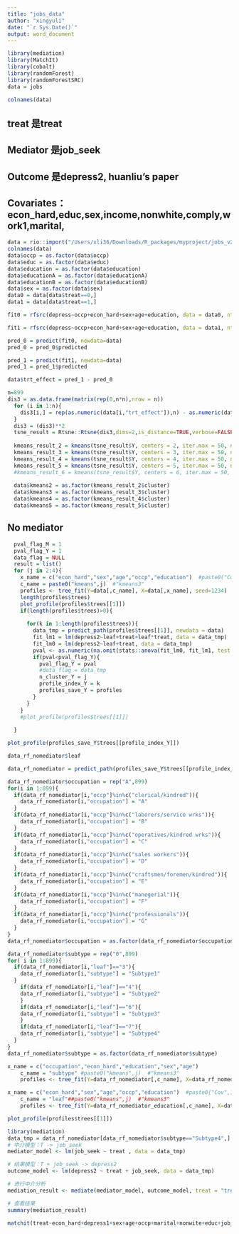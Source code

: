 ```yaml
---
title: "jobs_data"
author: "xingyuli"
date: "`r Sys.Date()`"
output: word_document
---
```



```r
library(mediation)
library(MatchIt)
library(cobalt)
library(randomForest)
library(randomForestSRC)
data = jobs
```


```r
colnames(data)
```

## treat 是treat
## Mediator 是job_seek
## Outcome 是depress2, huanliu's paper
## Covariates：econ_hard,educ,sex,income,nonwhite,comply,work1,marital,

```r
data = rio::import("/Users/xli36/Downloads/R_packages/myproject/jobs_v2.csv")
colnames(data)
data$occp = as.factor(data$occp)
data$educ = as.factor(data$educ) 
data$education = as.factor(data$education)
data$educationA = as.factor(data$educationA)
data$educationB = as.factor(data$educationB)
data$sex = as.factor(data$sex)
data0 = data[data$treat==0,]
data1 = data[data$treat==1,]
```

```r
fit0 = rfsrc(depress~occp+econ_hard+sex+age+education, data = data0, ntree = 2000, var.used = "all.trees")
```

```r
fit1 = rfsrc(depress~occp+econ_hard+sex+age+education, data = data1, ntree = 2000, var.used = "all.trees")
```


```r
pred_0 = predict(fit0, newdata=data)
pred_0 = pred_0$predicted

pred_1 = predict(fit1, newdata=data)
pred_1 = pred_1$predicted
```

```r
data$trt_effect = pred_1 - pred_0
```


```r
n=899
dis3 = as.data.frame(matrix(rep(0,n*n),nrow = n))
  for (i in 1:n){
    dis3[i,] = rep(as.numeric(data[i,"trt_effect"]),n) - as.numeric(data$trt_effect)
  }
  dis3 = (dis3)**2
  tsne_result = Rtsne::Rtsne(dis3,dims=2,is_distance=TRUE,verbose=FALSE,max_iter = 4000, theta = 0)
  
  kmeans_result_2 = kmeans(tsne_result$Y, centers = 2, iter.max = 50, nstart = 10)
  kmeans_result_3 = kmeans(tsne_result$Y, centers = 3, iter.max = 50, nstart = 10)
  kmeans_result_4 = kmeans(tsne_result$Y, centers = 4, iter.max = 50, nstart = 10)
  kmeans_result_5 = kmeans(tsne_result$Y, centers = 5, iter.max = 50, nstart = 10)
  #kmeans_result_6 = kmeans(tsne_result$Y, centers = 6, iter.max = 50, nstart = 10)
  
  data$kmeans2 = as.factor(kmeans_result_2$cluster)
  data$kmeans3 = as.factor(kmeans_result_3$cluster)
  data$kmeans4 = as.factor(kmeans_result_4$cluster)
  data$kmeans5 = as.factor(kmeans_result_5$cluster)
```


## No mediator
```r
  pval_flag_M = 1
  pval_flag_Y = 1
  data_flag = NULL
  result = list()
  for (j in 2:4){
    x_name = c("econ_hard","sex","age","occp","education")  #paste0("Cov",1:10)econ_hard+educ+sex+income+nonwhite+work1+marital+comply+age
    c_name = paste0("kmeans",j)  #"kmeans3"
    profiles <- tree_fit(Y=data[,c_name], X=data[,x_name], seed=1234)
    length(profiles$trees)
    plot_profile(profiles$trees[[1]])
    if(length(profiles$trees)>0){
      
      for(k in 1:length(profiles$trees)){
        data_tmp = predict_path(profiles$trees[[1]], newdata = data)
        fit_lm1 = lm(depress2~leaf+treat+leaf*treat, data = data_tmp)
        fit_lm0 = lm(depress2~leaf+treat, data = data_tmp)
        pval <- as.numeric(na.omit(stats::anova(fit_lm0, fit_lm1, test = "LRT")[[5]]))
        if(pval<pval_flag_Y){
          pval_flag_Y = pval
          #data_flag = data_tmp
          n_cluster_Y = j
          profile_index_Y = k
          profiles_save_Y = profiles
        }
      }
    }
    #plot_profile(profiles$trees[[1]])
    
  }
```



```r
plot_profile(profiles_save_Y$trees[[profile_index_Y]])
```

```r
data_rf_nomediator$leaf

```


```r
data_rf_nomediator = predict_path(profiles_save_Y$trees[[profile_index_Y]], newdata = data)
```


```r
data_rf_nomediator$occupation = rep("A",899)
for(i in 1:899){
  if(data_rf_nomediator[i,"occp"]%in%c("clerical/kindred")){
    data_rf_nomediator[i,"occupation"] = "A"
  }
  if(data_rf_nomediator[i,"occp"]%in%c("laborers/service wrks")){
    data_rf_nomediator[i,"occupation"] = "B"
  }
  if(data_rf_nomediator[i,"occp"]%in%c("operatives/kindred wrks")){
    data_rf_nomediator[i,"occupation"] = "C"
  }
  if(data_rf_nomediator[i,"occp"]%in%c("sales workers")){
    data_rf_nomediator[i,"occupation"] = "D"
  }
  if(data_rf_nomediator[i,"occp"]%in%c("craftsmen/foremen/kindred")){
    data_rf_nomediator[i,"occupation"] = "E"
  }
  if(data_rf_nomediator[i,"occp"]%in%c("manegerial")){
    data_rf_nomediator[i,"occupation"] = "F"
  }
  if(data_rf_nomediator[i,"occp"]%in%c("professionals")){
    data_rf_nomediator[i,"occupation"] = "G"
  }
}
data_rf_nomediator$occupation = as.factor(data_rf_nomediator$occupation)

```


```r

data_rf_nomediator$subtype = rep("0",899)
for( i in 1:899){
  if(data_rf_nomediator[i,"leaf"]=="3"){
    data_rf_nomediator[i,"subtype"] = "Subtype1"
  }
    if(data_rf_nomediator[i,"leaf"]=="4"){
    data_rf_nomediator[i,"subtype"] = "Subtype2"
    }
    if(data_rf_nomediator[i,"leaf"]=="6"){
    data_rf_nomediator[i,"subtype"] = "Subtype3"
    }
    if(data_rf_nomediator[i,"leaf"]=="7"){
    data_rf_nomediator[i,"subtype"] = "Subtype4"
  }
}
data_rf_nomediator$subtype = as.factor(data_rf_nomediator$subtype)
```


```r
x_name = c("occupation","econ_hard","education","sex","age")
    c_name = "subtype" #paste0("kmeans",j)  #"kmeans3"
    profiles <- tree_fit(Y=data_rf_nomediator[,c_name], X=data_rf_nomediator[,x_name], seed=1234)
```


```r
x_name = c("econ_hard","sex","age","occp","education")  #paste0("Cov",1:10)econ_hard+educ+sex+income+nonwhite+work1+marital+comply+age
    c_name = "leaf"##paste0("kmeans",j)  #"kmeans3"
    profiles <- tree_fit(Y=data_rf_nomediator_education[,c_name], X=data_rf_nomediator_education[,x_name], seed=1234)
```



```r
plot_profile(profiles$trees[[1]])
```

```r
library(mediation)
data_tmp = data_rf_nomediator[data_rf_nomediator$subtype=="Subtype4",]
# 中介模型：T -> job_seek
mediator_model <- lm(job_seek ~ treat , data = data_tmp)

# 结果模型：T + job_seek -> depress2
outcome_model <- lm(depress2 ~ treat + job_seek, data = data_tmp)

# 进行中介分析
mediation_result <- mediate(mediator_model, outcome_model, treat = "treat", mediator = "job_seek", boot = TRUE, sims = 1000)

# 查看结果
summary(mediation_result)
```

```r
matchit(treat~econ_hard+depress1+sex+age+occp+marital+nonwite+educ+job_seek+depress2+work1+comply+control+job_dich+job_disc)
```
